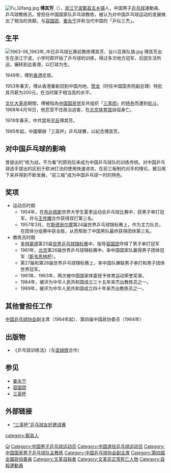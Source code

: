 {{noteTA|G1=Table Tennis}}
[[File:Fu_Qifang.jpg|right]]
'''傅其芳'''（{{bd|1923年||1968年|4月16日|catIdx=F}}），[[浙江|浙江]][[宁波|宁波]][[鄞县|鄞县]][[五乡镇|五乡镇]]人，中国男子[[乒乓球|乒乓球]]運動員、乒乓球教练员。曾担任中国国家队乒乓球教练，被认为对中国乒乓球运动的发展做出了相当的贡献。与[[容国团|容国团]]、[[姜永宁|姜永宁]]并称当代中国的「乒坛三杰」。

== 生平 ==
[[File:1963-06_1963年_中日乒乓球比赛前教练傅其芳、谷川互换队旗.jpg|thumb]]
傅其芳出生在浙江宁波，小学时即开始了乒乓球的训练，得过多次地方冠军，后因生活所迫，辗转到达香港，以打球为生。

1949年，傅到[[香港|香港]]定居。

1953年春天，傅从香港重新回到中国内地，[[贺龙|贺龙]]（时任中国国务院副总理）特批其月薪为200元，在当时属于相当高的水平。

[[文化大革命|文化大革命]]期間，傅被指為[[中国国民党|中国国民党]]反共组织「[[三青团|三青团]]」的[[特务|特务]]而遭到[[批斗|批斗]]，1968年4月16日，他忍受不住政治迫害，在[[北京体育馆|北京体育馆]]自缢身亡。

1978年春天，中共當局[[平反|平反]]傅其芳。

1985年起，中國舉辦「三英杯」乒乓球賽，以紀念傅其芳。

==对中国乒乓球的影响==
曾提出的“练为战，不为看”的原则后来成为中国乒乓球队的训练传统。对中国乒乓球选手提出的区别于欧洲打法的使用快速进攻，在前三板制约对手的理论，被沿用下来并得到不断发展，“前三板”成为中国乒乓球一时的特色。

==奖项==
*运动员时期
**1954年，在[[布达佩斯|布达佩斯]]世界大学生夏季运动会乒乓球比赛中，获男子单打冠军，并与[[王传耀|王传耀]]合作获得双打第三名。
**1957年3月，在[[斯德哥尔摩|斯德哥尔摩]]第24届世界乒乓球锦标赛上，作为主力队员，在团体分组赛中获全胜，从而帮助了中国男队最终获得团体第三名。
*教练员时期
**[[多特蒙德|多特蒙德]]第25届[[世界乒乓球锦标赛|世界乒乓球锦标赛]]中，指导[[容国团|容国团]]夺得了男子单打冠军
**1961年，[[北京|北京]]第26届世界乒乓球锦标赛中，率中国国家队赢得男子团体冠军（[[斯韦思林杯|斯韦思林杯]]）。
**第27届和第28届世界乒乓球锦标赛上，率中国队蝉联男子单打和男子团体世界冠军。
**1961年、1963年，两次被中国国家体委授予体育运动荣誉奖章。
**1984年，被评为中华人民共和国成立三十五年来杰出教练员之一。
**1989年，被评为中华人民共和国成立四十年来杰出教练员之一。

== 其他曾担任工作 ==
[[中国乒乓球协会|中国乒乓球协会]]副主席（1964年起）、第四届中国政协委员（1964年）

== 出版物 ==
*《乒乓球训练法》（与[[梁焯辉|梁焯辉]]合作）

== 参见 ==
* [[姜永宁|姜永宁]]
* [[容国团|容国团]]
* [[三英杯|三英杯]]

== 外部链接 ==
* [http://www.cn-tt.com/sanying/index.asp “三英杯”乒乓球友好邀请赛] {{Wayback|url=http://www.cn-tt.com/sanying/index.asp |date=20120508162353 }}

{{历任中国国家男子乒乓球队主教练}}
{{香港乒乓球}}
{{中国乒乓球}}
{{亚洲乒乓球锦标赛男子双打冠军}}
{{亚洲乒乓球锦标赛男子团体冠军}}
{{新中国成立35年来杰出教练员、杰出运动员}}
{{建国40年以来80名杰出教练员、运动员}}

{{Authority control}}
{{DEFAULTSORT:Fu傅}}
[[Category:傅姓|Qi]]
[[category:鄞县人|category:鄞县人]]
[[Category:中国男子乒乓球运动员|Category:中国男子乒乓球运动员]]
[[Category:中国退役乒乓球运动员|Category:中国退役乒乓球运动员]]
[[Category:中国国家男子乒乓球队主教练|Category:中国国家男子乒乓球队主教练]]
[[Category:中国乒乓球协会副主席|Category:中国乒乓球协会副主席]]
[[Category:第四屆全國政協委員|Category:第四屆全國政協委員]]
[[Category:文革自殺者|Category:文革自殺者]]
[[Category:文革非正常死亡人物|Category:文革非正常死亡人物]]
[[Category:自殺運動員|Category:自殺運動員]]